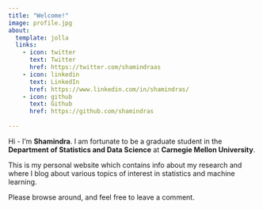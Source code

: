 ```yaml
---
title: "Welcome!"
image: profile.jpg
about:
  template: jolla
  links:
    - icon: twitter
      text: Twitter
      href: https://twitter.com/shamindraas
    - icon: linkedin
      text: LinkedIn
      href: https://www.linkedin.com/in/shamindras/
    - icon: github
      text: Github
      href: https://github.com/shamindras
      
---
```


Hi - I’m **Shamindra**. I am fortunate to be a graduate student
in the **Department of Statistics and Data Science** at **Carnegie Mellon
University**.

This is my personal website which contains info about my research and where I
blog about various topics of interest in statistics and machine
learning.

Please browse around, and feel free to leave a comment.

